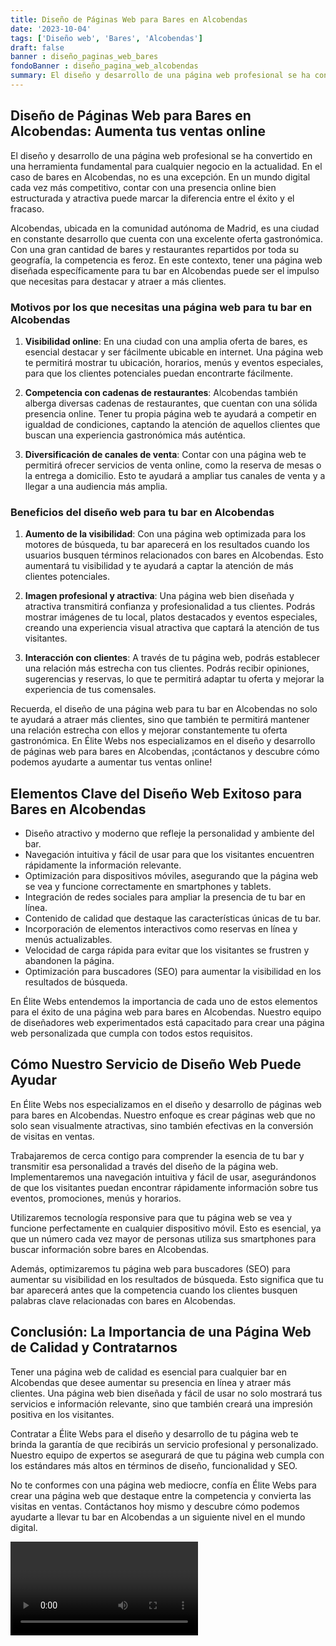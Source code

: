 ```yaml
---
title: Diseño de Páginas Web para Bares en Alcobendas
date: '2023-10-04'
tags: ['Diseño web', 'Bares', 'Alcobendas']
draft: false
banner : diseño_paginas_web_bares
fondoBanner : diseño_pagina_web_alcobendas
summary: El diseño y desarrollo de una página web profesional se ha convertido en una herramienta fundamental para cualquier negocio en la actualidad. En el caso de bares en Alcobendas, no es una excepción. En un mundo digital cada vez más competitivo, contar con una presencia online bien estructurada y atractiva puede marcar la diferencia entre el éxito y el fracaso.
---
```


## Diseño de Páginas Web para Bares en Alcobendas: Aumenta tus ventas online

El diseño y desarrollo de una página web profesional se ha convertido en una herramienta fundamental para cualquier negocio en la actualidad. En el caso de bares en Alcobendas, no es una excepción. En un mundo digital cada vez más competitivo, contar con una presencia online bien estructurada y atractiva puede marcar la diferencia entre el éxito y el fracaso.

Alcobendas, ubicada en la comunidad autónoma de Madrid, es una ciudad en constante desarrollo que cuenta con una excelente oferta gastronómica. Con una gran cantidad de bares y restaurantes repartidos por toda su geografía, la competencia es feroz. En este contexto, tener una página web diseñada específicamente para tu bar en Alcobendas puede ser el impulso que necesitas para destacar y atraer a más clientes.

### Motivos por los que necesitas una página web para tu bar en Alcobendas

1. **Visibilidad online**: En una ciudad con una amplia oferta de bares, es esencial destacar y ser fácilmente ubicable en internet. Una página web te permitirá mostrar tu ubicación, horarios, menús y eventos especiales, para que los clientes potenciales puedan encontrarte fácilmente.

2. **Competencia con cadenas de restaurantes**: Alcobendas también alberga diversas cadenas de restaurantes, que cuentan con una sólida presencia online. Tener tu propia página web te ayudará a competir en igualdad de condiciones, captando la atención de aquellos clientes que buscan una experiencia gastronómica más auténtica.

3. **Diversificación de canales de venta**: Contar con una página web te permitirá ofrecer servicios de venta online, como la reserva de mesas o la entrega a domicilio. Esto te ayudará a ampliar tus canales de venta y a llegar a una audiencia más amplia.

### Beneficios del diseño web para tu bar en Alcobendas

1. **Aumento de la visibilidad**: Con una página web optimizada para los motores de búsqueda, tu bar aparecerá en los resultados cuando los usuarios busquen términos relacionados con bares en Alcobendas. Esto aumentará tu visibilidad y te ayudará a captar la atención de más clientes potenciales.

2. **Imagen profesional y atractiva**: Una página web bien diseñada y atractiva transmitirá confianza y profesionalidad a tus clientes. Podrás mostrar imágenes de tu local, platos destacados y eventos especiales, creando una experiencia visual atractiva que captará la atención de tus visitantes.

3. **Interacción con clientes**: A través de tu página web, podrás establecer una relación más estrecha con tus clientes. Podrás recibir opiniones, sugerencias y reservas, lo que te permitirá adaptar tu oferta y mejorar la experiencia de tus comensales.

Recuerda, el diseño de una página web para tu bar en Alcobendas no solo te ayudará a atraer más clientes, sino que también te permitirá mantener una relación estrecha con ellos y mejorar constantemente tu oferta gastronómica. En Élite Webs nos especializamos en el diseño y desarrollo de páginas web para bares en Alcobendas, ¡contáctanos y descubre cómo podemos ayudarte a aumentar tus ventas online!

<GifSeo />

<Cta />

## Elementos Clave del Diseño Web Exitoso para Bares en Alcobendas

- Diseño atractivo y moderno que refleje la personalidad y ambiente del bar.
- Navegación intuitiva y fácil de usar para que los visitantes encuentren rápidamente la información relevante.
- Optimización para dispositivos móviles, asegurando que la página web se vea y funcione correctamente en smartphones y tablets.
- Integración de redes sociales para ampliar la presencia de tu bar en línea.
- Contenido de calidad que destaque las características únicas de tu bar.
- Incorporación de elementos interactivos como reservas en línea y menús actualizables.
- Velocidad de carga rápida para evitar que los visitantes se frustren y abandonen la página.
- Optimización para buscadores (SEO) para aumentar la visibilidad en los resultados de búsqueda.

En Élite Webs entendemos la importancia de cada uno de estos elementos para el éxito de una página web para bares en Alcobendas. Nuestro equipo de diseñadores web experimentados está capacitado para crear una página web personalizada que cumpla con todos estos requisitos.

## Cómo Nuestro Servicio de Diseño Web Puede Ayudar

En Élite Webs nos especializamos en el diseño y desarrollo de páginas web para bares en Alcobendas. Nuestro enfoque es crear páginas web que no solo sean visualmente atractivas, sino también efectivas en la conversión de visitas en ventas.

Trabajaremos de cerca contigo para comprender la esencia de tu bar y transmitir esa personalidad a través del diseño de la página web. Implementaremos una navegación intuitiva y fácil de usar, asegurándonos de que los visitantes puedan encontrar rápidamente información sobre tus eventos, promociones, menús y horarios.

Utilizaremos tecnología responsive para que tu página web se vea y funcione perfectamente en cualquier dispositivo móvil. Esto es esencial, ya que un número cada vez mayor de personas utiliza sus smartphones para buscar información sobre bares en Alcobendas.

Además, optimizaremos tu página web para buscadores (SEO) para aumentar su visibilidad en los resultados de búsqueda. Esto significa que tu bar aparecerá antes que la competencia cuando los clientes busquen palabras clave relacionadas con bares en Alcobendas.

## Conclusión: La Importancia de una Página Web de Calidad y Contratarnos

Tener una página web de calidad es esencial para cualquier bar en Alcobendas que desee aumentar su presencia en línea y atraer más clientes. Una página web bien diseñada y fácil de usar no solo mostrará tus servicios e información relevante, sino que también creará una impresión positiva en los visitantes.

Contratar a Élite Webs para el diseño y desarrollo de tu página web te brinda la garantía de que recibirás un servicio profesional y personalizado. Nuestro equipo de expertos se asegurará de que tu página web cumpla con los estándares más altos en términos de diseño, funcionalidad y SEO.

No te conformes con una página web mediocre, confía en Élite Webs para crear una página web que destaque entre la competencia y convierta las visitas en ventas. Contáctanos hoy mismo y descubre cómo podemos ayudarte a llevar tu bar en Alcobendas a un siguiente nivel en el mundo digital.

<Video />

<CtaBot job='Bares' city='Alcobendas'/>

<Gmaps query='Alcobendas+españa+maps' />